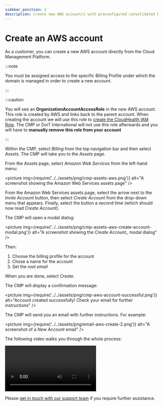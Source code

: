 ```yaml
---
sidebar_position: 2
description: Create new AWS account/s with preconfigured consolidated billing directly from Cloud Management Platform
---
```


# Create an AWS account

As a customer, you can create a new AWS account directly from the Cloud Management Platform.

:::note

You must be assigned access to the specific Billing Profile under which the domain is managed in order to create a new account.

:::

:::caution

You will see an **OrganizationAccountAccessRole** in the new AWS account. This role is created by AWS and links back to the parent account. When creating the account we will use this role to [create the CloudHealth IAM Role](https://help.doit-intl.com/amazon-web-services/set-up-cloudhealth). The CMP or DoiT International will not use this role afterwards and you will have to **manually remove this role from your account**

:::

Within the CMP, select _Billing_ from the top navigation bar and then select _Assets_. The CMP will take you to the _Assets_ page.

From the _Assets_ page, select _Amazon Web Services_ from the left-hand menu:

<picture
  img={require('../../assets/png/cmp-assets-aws.png')}
  alt="A screenshot showing the Amazon Web Services assets page"
/>

From the Amazon Web Services assets page, select the arrow next to the _Invite Account_ button, then select _Create Account_ from the drop-down menu that appears. Finally, select the button a second time (which should now read _Create Account_).

The CMP will open a modal dialog:

<picture
  img={require('../../assets/png/cmp-assets-aws-create-account-modal.png')}
  alt="A screenshot showing the _Create Account__ modal dialog"
/>

Then:

1. Choose the billing profile for the account
2. Chose a name for the account
3. Set the _root email_

When you are done, select _Create_.

The CMP will display a confirmation message:

<picture
  img={require('../../assets/png/cmp-aws-account-successful.png')}
  alt="Account created successfully! Check your email for further instructions"
/>

The CMP will send you an email with further instructions. For example:

<picture
  img={require('../../assets/png/email-aws-create-2.png')}
  alt="A screenshot of a _New Account_ email"
/>

The following video walks you through the whole process:

<video
  type="loom"
  id="f92b0a76aa884a52ad9281f0736f44a1"
  thumb="-00001.gif"
/>

Please [get in touch with our support team](https://support.doit-intl.com) if you require further assistance.
